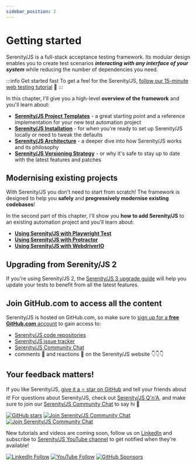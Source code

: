 ```yaml
---
sidebar_position: 2
---
```


# Getting started

Serenity/JS is a full-stack acceptance testing framework. Its modular design enables you to create test scenarios
**_interacting with any interface of your system_** while reducing the number of dependencies you need.

:::info Get started fast
To get a feel for the Serenity/JS, [follow our 15-minute web testing tutorial](/handbook/web-testing/your-first-web-scenario/) 🚀
:::

In this chapter, I'll give you a high-level **overview of the framework** and you'll learn about:
- [**Serenity/JS Project Templates**](/handbook/getting-started/project-templates/) - a great starting point and a reference implementation for your new test automation project
- [**Serenity/JS Installation**](/handbook/getting-started/installation/) - for when you're ready to set up Serenity/JS locally or need to tweak the defaults
- [**Serenity/JS Architecture**](/handbook/getting-started/architecture/) - a deeper dive into how Serenity/JS works and its philosophy
- [**Serenity/JS Versioning Strategy**](/handbook/getting-started/versioning/) - or why it's safe to stay up to date with the latest features and patches

## Modernising existing projects

With Serenity/JS you don't need to start from scratch! The framework is designed to help
you **safely** and **progressively modernise existing codebases**!

In the second part of this chapter, I'll show you **how to add Serenity/JS** to an existing automation project and you'll learn about:
- [**Using Serenity/JS with Playwright Test**](/handbook/getting-started/serenity-js-with-playwright-test/)
- [**Using Serenity/JS with Protractor**](/handbook/getting-started/serenity-js-with-protractor/)
- [**Using Serenity/JS with WebdriverIO**](/handbook/getting-started/serenity-js-with-webdriverio/)

## Upgrading from Serenity/JS 2

If you're using Serenity/JS 2, the [Serenity/JS 3 upgrade guide](/handbook/getting-started/upgrading-to-serenity-js-3/)
will help you update your tests to benefit from all the latest features.

## Join GitHub.com to access all the content

Serenity/JS is hosted on GitHub.com, so make sure
to [sign up for a **free GitHub.com** account](https://github.com/signup) to gain access to:
- [Serenity/JS code repositories](https://github.com/serenity-js)
- [Serenity/JS issue tracker](https://github.com/serenity-js/serenity-js/issues)
- [Serenity/JS Community Chat](https://matrix.to/#/#serenity-js:gitter.im)
- comments 💬 and reactions 🤩 on the Serenity/JS website 👇👇👇

## Your feedback matters!

If you like Serenity/JS, [give it a ⭐ star on GitHub](https://github.com/serenity-js/serenity-js) and tell your friends about it!
For questions about Serenity/JS, check out [Serenity/JS Q'n'A](https://github.com/orgs/serenity-js/discussions/categories/how-to),
and make sure to join our [Serenity/JS Community Chat](https://matrix.to/#/#serenity-js:gitter.im) to say hi 👋

[![GitHub stars](https://img.shields.io/github/stars/serenity-js/serenity-js)](https://github.com/serenity-js/serenity-js)
[![Join Serenity/JS Community Chat](https://img.shields.io/badge/Serenity%2FJS-Q'n'A-FBD30B?logo=github)](https://matrix.to/#/#serenity-js:gitter.im)
[![Join Serenity/JS Community Chat](https://img.shields.io/badge/Chat-Serenity%2FJS%20Community-FBD30B?logo=matrix)](https://matrix.to/#/#serenity-js:gitter.im)

New tutorials and videos are coming soon, follow us on [LinkedIn](https://www.linkedin.com/company/serenity-js) and subscribe to [Serenity/JS YouTube channel](https://www.youtube.com/channel/UC0RdeVPyjtJopVHvlLrXd1Q) to get notified when they're available!

[![LinkedIn Follow](https://img.shields.io/badge/Follow%20Serenity%2FJS-0077B5?style=for-the-badge&logo=linkedin&logoColor=white)](https://www.linkedin.com/company/serenity-js)
[![YouTube Follow](https://img.shields.io/badge/Watch%20@serenity--js-E62117?style=for-the-badge&logo=youtube&logoColor=white)](https://www.youtube.com/@serenity-js)
[![GitHub Sponsors](https://img.shields.io/badge/Support%20@serenity%2FJS-703EC8?style=for-the-badge&logo=github&logoColor=white)](https://github.com/sponsors/serenity-js)
